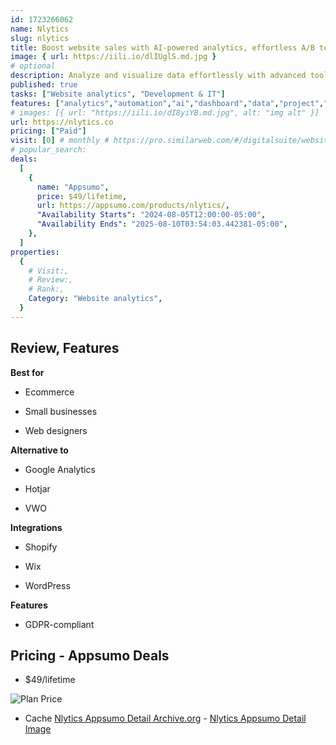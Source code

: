 ```yaml
---
id: 1723266062
name: Nlytics
slug: nlytics
title: Boost website sales with AI-powered analytics, effortless A/B testing, and session recordings
image: { url: https://iili.io/dlIUglS.md.jpg }
# optional
description: Analyze and visualize data effortlessly with advanced tools for real-time insightsSimplify decision-making with intuitive dashboards and automated reporting
published: true
tasks: ["Website analytics", "Development & IT"]
features: ["analytics","automation","ai","dashboard","data","project","collaboration"]
# images: [{ url: "https://iili.io/dI8yiYB.md.jpg", alt: "img alt" }]
url: https://nlytics.co
pricing: ["Paid"]
visit: [0] # monthly # https://pro.similarweb.com/#/digitalsuite/websiteanalysis/home
# popular_search:
deals:
  [
    {
      name: "Appsumo",
      price: $49/lifetime,
      url: https://appsumo.com/products/nlytics/,
      "Availability Starts": "2024-08-05T12:00:00-05:00",
      "Availability Ends": "2025-08-10T03:54:03.442381-05:00",
    },
  ]
properties:
  {
    # Visit:,
    # Review:,
    # Rank:,
    Category: "Website analytics",
  }
---
```


## Review, Features

 

**Best for**

- Ecommerce

- Small businesses

- Web designers

**Alternative to**

- Google Analytics

- Hotjar

- VWO

**Integrations**

- Shopify

- Wix

- WordPress

**Features**

- GDPR-compliant

## Pricing - Appsumo Deals

- $49/lifetime

<Img src="https://iili.io/dlYgy5x.png" alt="Plan Price" />

- Cache [Nlytics Appsumo Detail Archive.org](https://web.archive.org/web/*/https://appsumo.com/products/nlytics/) - [Nlytics Appsumo Detail Image](https://iili.io/dlYrle4.png)
